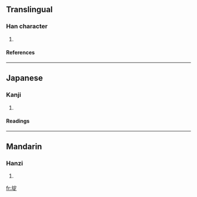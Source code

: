 ==Translingual==
===Han character===
{{Han char|rn=32|rad=土|as=08|sn=11|four=|canj=土十一人 (GJMO)}}
# {{defn|Han}}
====References====
{{Han ref|kx=0230.160|dkj=05157|dj=0466.260|hdz=10458.030|uh=57DE|ud=22494}}
----
==Japanese==
===Kanji===
{{ja-kanji|grade=|rs=土08}}
# {{defn|Japanese}} 
====Readings====
{{ja-readings|on=[[てい]] (tei)|kun=[[つつみ]] (tsutsumi)}}
----
==Mandarin==
===Hanzi===
{{cmn-hanzi|pin=[[dǐ]] (di3)|wg=ti<sup>3</sup>}}
# {{defn|Mandarin}}

[[fr:埞]]